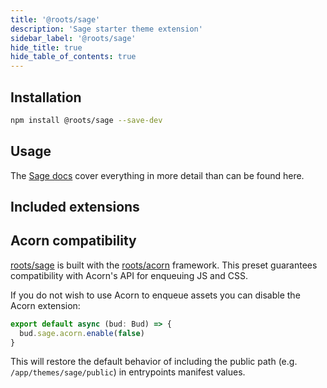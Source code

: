 ```yaml
---
title: '@roots/sage'
description: 'Sage starter theme extension'
sidebar_label: '@roots/sage'
hide_title: true
hide_table_of_contents: true
---
```




<Hero
  title="@roots/sage"
  subtitle="Preset configuration for the Sage WordPress starter theme"
/>

## Installation

```sh npm2yarn
npm install @roots/sage --save-dev
```

## Usage

The [Sage docs](https://docs.roots.io/sage/10.x/compiling-assets) cover everything in more detail than can be found here.

## Included extensions

<IncludedExtensions />

## Acorn compatibility

[roots/sage](https://github.com/roots/sage) is built with the [roots/acorn](https://github.com/roots/acorn) framework. This preset guarantees compatibility with Acorn's API for enqueuing JS and CSS.

If you do not wish to use Acorn to enqueue assets you can disable the Acorn extension:

```ts title=bud.config.ts
export default async (bud: Bud) => {
  bud.sage.acorn.enable(false)
}
```

This will restore the default behavior of including the public path (e.g. `/app/themes/sage/public`) in entrypoints manifest values.
